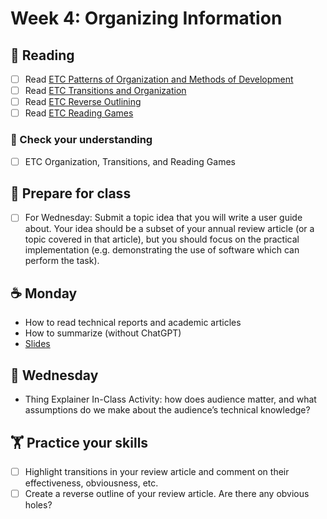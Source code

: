 # Week 4: Organizing Information
  
## 📖 Reading

  - [ ] Read [ETC Patterns of Organization and Methods of Development](https://wisc.pb.unizin.org/opencomp/chapter/patterns-of-organization-and-methods-of-development/)
- [ ] Read [ETC Transitions and Organization](https://wisc.pb.unizin.org/opencomp/chapter/transitions-and-organization/)
- [ ] Read [ETC Reverse Outlining](https://wisc.pb.unizin.org/opencomp/chapter/reverse-outlining/)
- [ ] Read [ETC Reading Games](https://wisc.pb.unizin.org/opencomp/chapter/reading-games-strategies-for-reading-scholarly-sources/)

### 🎯 Check your understanding

- [ ] ETC Organization, Transitions, and Reading Games

## 🥣 Prepare for class

- [ ] For Wednesday: Submit a topic idea that you will write a user guide about. Your idea should be a subset of your annual review article (or a topic covered in that article), but you should focus on the practical implementation (e.g. demonstrating the use of software which can perform the task).

## ☕ Monday

- How to read technical reports and academic articles
- How to summarize (without ChatGPT)
- [Slides](../slides/04-organizing-information.qmd)
  
## 🐪 Wednesday

- Thing Explainer In-Class Activity: how does audience matter, and what assumptions do we make about the audience’s technical knowledge?

##  🏋️ Practice your skills

- [ ] Highlight transitions in your review article and comment on their effectiveness, obviousness, etc.
- [ ] Create a reverse outline of your review article. Are there any obvious holes?

